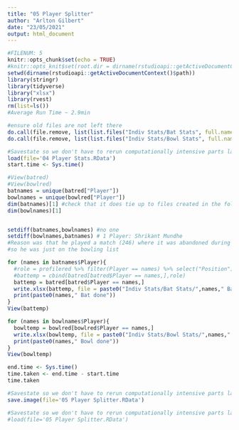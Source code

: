 ```yaml
---
title: "05 Player Splitter"
author: "Arlton Gilbert"
date: "23/05/2021"
output: html_document
---
```


```r
#FILENUM: 5
knitr::opts_chunk$set(echo = TRUE)
#knitr::opts_knit$set(root.dir = dirname(rstudioapi::getActiveDocumentContext()$path))
setwd(dirname(rstudioapi::getActiveDocumentContext()$path))
library(stringr)
library(tidyverse)
library("xlsx")
library(rvest)
rm(list=ls())
#Average Run Time ~ 2.9min

```

```r
#ensure old files are not left there
do.call(file.remove, list(list.files("Indiv Stats/Bat Stats", full.names = TRUE)))
do.call(file.remove, list(list.files("Indiv Stats/Bowl Stats", full.names = TRUE)))

```

```r
#Savestate so we don't have to rerun computationally intensive parts later
load(file='04 Player Stats.RData')
start.time <- Sys.time()

```

```r
#View(batred)
#View(bowlred)
batnames = unique(batred["Player"])
bowlnames = unique(bowlred["Player"])
dim(batnames)[1] #check that it does tie up to files created in the folder
dim(bowlnames)[1]


setdiff(batnames,bowlnames) #no one
setdiff(bowlnames,batnames) # 1 Player: Shrikant Mundhe
#Reason was that he played a match (246) where it was abandoned during the first innings
#so he was just on the bowling list

```


```r
for (names in batnames$Player){
  #role = profilered %>% filter(Player == names) %>% select("Position")
  #battemp = cbind(batred[batred$Player == names,],role)
  battemp = batred[batred$Player == names,]
  write.xlsx(battemp, file = paste0("Indiv Stats/Bat Stats/",names," Bat.xlsx"),sheetName ="Bat", append = FALSE)
  print(paste0(names," Bat done"))
}
View(battemp)

```


```r
for (names in bowlnames$Player){
  bowltemp = bowlred[bowlred$Player == names,]
  write.xlsx(bowltemp, file = paste0("Indiv Stats/Bowl Stats/",names," Bowl.xlsx"),sheetName ="Bowl", append = FALSE)
  print(paste0(names," Bowl done"))
}
View(bowltemp)

```

```r
end.time <- Sys.time()
time.taken <- end.time - start.time
time.taken

#Savestate so we don't have to rerun computationally intensive parts later
save.image(file='05 Player Splitter.RData')

```

```r
#Savestate so we don't have to rerun computationally intensive parts later
#load(file='05 Player Splitter.RData')

```

```r
```